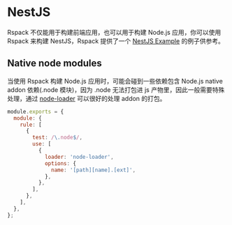# NestJS

Rspack 不仅能用于构建前端应用，也可以用于构建 Node.js 应用，你可以使用 Rspack 来构建 NestJS，Rspack 提供了一个 [NestJS Example](https://github.com/rspack-contrib/rspack-examples/tree/main/rspack/nestjs) 的例子供参考。

## Native node modules

当使用 Rspack 构建 Node.js 应用时，可能会碰到一些依赖包含 Node.js native addon 依赖(.node 模块)，因为 .node 无法打包进 js 产物里，因此一般需要特殊处理，通过 [node-loader](https://www.npmjs.com/package/node-loader) 可以很好的处理 addon 的打包。

```js title="rspack.config.js"
module.exports = {
  module: {
    rule: [
      {
        test: /\.node$/,
        use: [
          {
            loader: 'node-loader',
            options: {
              name: '[path][name].[ext]',
            },
          },
        ],
      },
    ],
  },
};
```
